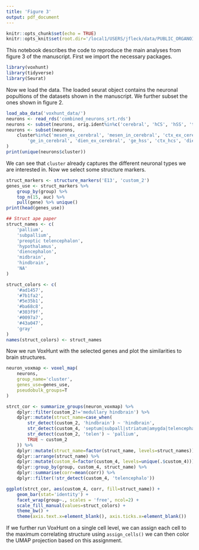 ```yaml
---
title: 'Figure 3'
output: pdf_document
---
```


```r
knitr::opts_chunk$set(echo = TRUE)
knitr::opts_knit$set(root.dir='/local1/USERS/jfleck/data/PUBLIC_ORGANOIDS')
```

This notebook describes the code to reproduce the main analyses from figure 3 of the manuscript. First we import the necessary packages.

```r
library(voxhunt)
library(tidyverse)
library(Seurat)
```

Now we load the data. The loaded seurat object contains the neuronal popultions of the datasets shown in the manuscript. We further subset the ones shown in figure 2.

```r
load_aba_data('voxhunt_data/')
neurons <- read_rds('combined_neurons_srt.rds')
neurons <- subset(neurons, orig.ident%in%c('cerebral', 'hCS', 'hSS', 'tanaka_thalamus'))
neurons <- subset(neurons, 
    cluster%in%c('mesen_ex_cerebral', 'mesen_in_cerebral', 'ctx_ex_cerebral', 
        'ge_in_cerebral', 'dien_ex_cerebral', 'ge_hss', 'ctx_hcs', 'dien_tho')
)
print(unique(neurons$cluster))
```

We can see that `cluster` already captures the different neuronal types we are interested in. Now we select some structure markers.

```r
struct_markers <- structure_markers('E13', 'custom_2')
genes_use <- struct_markers %>% 
    group_by(group) %>% 
    top_n(15, auc) %>% 
    pull(gene) %>% unique()
print(head(genes_use))
```


```r
## Struct ape paper
struct_names <- c(
    'pallium',
    'subpallium',
    'preoptic telencephalon',
    'hypothalamus',
    'diencephalon',
    'midbrain',
    'hindbrain',
    'NA'
)

struct_colors <- c(
    '#ad1457',
    '#7b1fa2',
    '#5e35b1',
    '#ba68c8',
    '#303f9f',
    '#0097a7',
    '#43a047',
    'gray'
)
names(struct_colors) <- struct_names
```


Now we run VoxHunt with the selected genes and plot the similarities to brain structures.

```r
neuron_voxmap <- voxel_map(
    neurons, 
    group_name='cluster', 
    genes_use=genes_use, 
    pseudobulk_groups=T
)

strct_cor <- summarize_groups(neuron_voxmap) %>% 
    dplyr::filter(custom_2!='medullary hindbrain') %>% 
    dplyr::mutate(struct_name=case_when(
        str_detect(custom_2, 'hindbrain') ~ 'hindbrain',
        str_detect(custom_4, 'septum|subpall|striatum|amygda|telencephalic') ~ 'subpallium',
        str_detect(custom_2, 'telen') ~ 'pallium',
        TRUE ~ custom_2
    )) %>% 
    dplyr::mutate(struct_name=factor(struct_name, levels=struct_names)) %>% 
    dplyr::arrange(struct_name) %>% 
    dplyr::mutate(custom_4=factor(custom_4, levels=unique(.$custom_4))) %>% 
    dplyr::group_by(group, custom_4, struct_name) %>% 
    dplyr::summarise(corr=mean(corr)) %>% 
    dplyr::filter(!str_detect(custom_4, 'telencephalo')) 

ggplot(strct_cor, aes(custom_4, corr, fill=struct_name)) +
    geom_bar(stat='identity') +
    facet_wrap(group~., scales = 'free', ncol=2) +
    scale_fill_manual(values=struct_colors) +
    theme_bw() +
    theme(axis.text.x=element_blank(), axis.ticks.x=element_blank())
```

If we further run VoxHunt on a single cell level, we can assign each cell to the maximum correlating structure using `assign_cells()` we can then color the UMAP projection based on this assignment.





